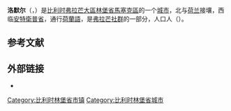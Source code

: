 {{noteTA|G1=比利时地名}}
{{Infobox Belgium municipality
|name             = 洛默尔
|native_name      = Lommel
|type             = {{BEL}}[[比利时城市列表|城市]]
|picture          = Lommel - Sint-Pietersbandenkerk.jpg
|picture-legend   = 缚链圣伯多禄教堂
|map              = Lommel Limburg Belgium Map.svg
|map-legend       = 洛默尔在[[林堡省_(比利时)|林堡省]]的位置
|arms             = Lommel wapen.svg
|flag             = Lommel vlag.svg
|region           = {{BE-REG-FLE}}
|community        = {{BE-NL}}
|province         = {{BE-PROV-LI}}
|arrondissement   = [[馬塞克區|馬塞克區]]
|nis              = 72020
|pyramid-date     =
|0-19=
|20–64=
|65=
|foreigners=
|foreigners-date  =
|mayor            = Bob Nijs
|majority         = [[基督教民主和弗拉芒|CD&V]], [[新弗拉芒人聯盟|NV-A]]
|postal-codes     = 3920
|telephone-area   = 011
|web              = [http://www.lommel.be/ www.lommel.be]
|coordinates      = {{coord|51|14|N|05|18|E|region:BE|display=inline,title}}
}}
'''洛默尔'''（{{lang-nl|Lommel}}，{{IPA-nl|ˈlɔməl}}）是[[比利时|比利时]][[弗拉芒大區|弗拉芒大區]][[林堡省_(比利时)|林堡省]][[馬塞克區|馬塞克區]]的一个[[比利时城市列表|城市]]，北与[[荷兰|荷兰]]接壤，西临[[安特衛普省|安特衛普省]]，通行[[荷蘭語|荷蘭語]]，是[[弗拉芒社群|弗拉芒社群]]的一部分，人口{{wikidata|property|normal+|P1082}}人（{{wikidata|qualifier|P1082|P585}}）。

== 参考文献 ==
{{Reflist}}

==外部链接==
* {{Commons category-inline|Lommel}}

{{比利时林堡省市镇}}
{{Authority control}}
{{DEFAULTSORT:Lommel}}
[[Category:比利时林堡省市镇|Category:比利时林堡省市镇]]
[[Category:比利时林堡省城市|Category:比利时林堡省城市]]
{{LimburgBE-geo-stub}}